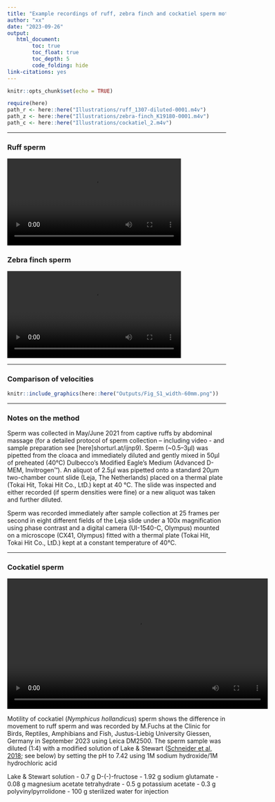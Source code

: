 ```yaml
---
title: "Example recordings of ruff, zebra finch and cockatiel sperm motility"  
author: "xx"  
date: "2023-09-26"
output:
   html_document: 
        toc: true
        toc_float: true
        toc_depth: 5
        code_folding: hide
link-citations: yes
---
```


```r
knitr::opts_chunk$set(echo = TRUE)
```
```r
require(here)
path_r <- here::here("Illustrations/ruff_1307-diluted-0001.m4v")
path_z <- here::here("Illustrations/zebra-finch_K19180-0001.m4v")
path_c <- here::here("Illustrations/cockatiel_2.m4v")
```

***

### Ruff sperm ### 

<video width="400" controls>
  <source src="`r path_r`"  type="video/mp4">
</video>


### Zebra finch sperm ### 
<video width = "400" controls>
  <source src="`r path_z`" type="video/mp4">
</video>


***

### Comparison of velocities

```r
knitr::include_graphics(here::here("Outputs/Fig_S1_width-60mm.png"))
```

***

### Notes on the method #### 
Sperm was collected in May/June 2021 from captive ruffs by abdominal massage (for a detailed protocol of sperm collection – including video - and sample preparation see [here]shorturl.at/ijnp9). Sperm (~0.5–3μl) was pipetted from the cloaca and immediately diluted and gently mixed in 50μl of preheated (40°C) Dulbecco’s Modified Eagle’s Medium (Advanced D-MEM, Invitrogen™). An aliquot of 2.5μl was pipetted onto a standard 20μm two-chamber count slide (Leja, The Netherlands) placed on a thermal plate (Tokai Hit, Tokai Hit Co., LtD.) kept at 40 °C. The slide was inspected and either recorded (if sperm densities were fine) or a new aliquot was taken and further diluted. 

Sperm was recorded immediately after sample collection at 25 frames per second in eight different fields of the Leja slide under a 100x magnification using phase contrast and a digital camera (UI-1540-C, Olympus) mounted on a microscope (CX41, Olympus) fitted with a thermal plate (Tokai Hit, Tokai Hit Co., LtD.) kept at a constant temperature of 40°C.

***

### Cockatiel sperm ### 
<video width = "600" controls>
  <source src="`r path_c`" type="video/mp4">
</video>

Motility of cockatiel (*Nymphicus hollandicus*) sperm shows the difference in movement to ruff sperm and was recorded by
M.Fuchs at the Clinic for Birds, Reptiles, Amphibians and Fish, Justus-Liebig University Giessen, Germany in September 2023 using Leica DM2500. The sperm sample was diluted (1:4) with a modified solution of Lake & Stewart ([Schneider et al, 2018](https://doi.org/10.33687/zoobiol.001.01.1579); see below) by setting the pH to 7.42 using 1M sodium hydroxide/1M hydrochloric acid
 
Lake & Stewart solution
- 0.7 g D-(-)-fructose
- 1.92 g sodium glutamate
- 0.08 g magnesium acetate tetrahydrate
- 0.5 g potassium acetate
- 0.3 g polyvinylpyrrolidone 
- 100 g sterilized water for injection